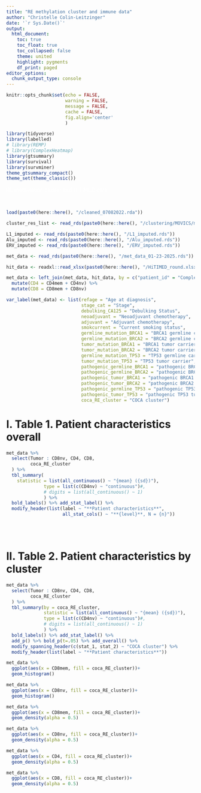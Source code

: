 ```yaml
---
title: "RE methylation cluster and immune data"
author: "Christelle Colin-Leitzinger"
date: '`r Sys.Date()`'
output: 
  html_document:
    toc: true
    toc_float: true
    toc_collapsed: false
    theme: united
    highlight: pygments
    df_print: paged
editor_options: 
  chunk_output_type: console
---
```


<style type="text/css">

.figure {
   margin-top: 25px;
   margin-bottom: 100px;
}

table {
    margin-top: 10px;
    margin-bottom: 25px;
}
</style>

```r
knitr::opts_chunk$set(echo = FALSE,
                      warning = FALSE,
                      message = FALSE,
                      cache = FALSE,
                      fig.align='center'
                      )
```

```r
library(tidyverse)
library(labelled)
# library(REMP)
# library(ComplexHeatmap)
library(gtsummary)
library(survival)
library(survminer)
theme_gtsummary_compact()
theme_set(theme_classic())
```

<style>
div.darkblue { background-color:#0099CC; border-radius: 5px; padding: 20px; font-size: 38px}
</style>
<div class = "blue">

<span style="color: white;">RE methylation cluster and HiTIMED data</span>

</div>
<br>

```r
load(paste0(here::here(), "/cleaned_07082022.rda"))

cluster_res_list <- read_rds(paste0(here::here(), "/clustering/MOVICS/movics_cluster_res_list_08032023.rds"))

L1_imputed <- read_rds(paste0(here::here(), "/L1_imputed.rds"))
Alu_imputed <- read_rds(paste0(here::here(), "/Alu_imputed.rds"))
ERV_imputed <- read_rds(paste0(here::here(), "/ERV_imputed.rds"))

met_data <- read_rds(paste0(here::here(), "/met_data_01-23-2025.rds"))

hit_data <- readxl::read_xlsx(paste0(here::here(), "/HiTIMED_round.xlsx"))
```

```r
met_data <- left_join(met_data, hit_data, by = c("patient_id" = "Complete.Barcode")) %>% 
  mutate(CD4 = CD4mem + CD4nv) %>% 
  mutate(CD8 = CD8mem + CD8nv)
```












```r
var_label(met_data) <- list(refage = "Age at diagnosis",
                            stage_cat = "Stage",
                            debulking_CA125 = "Debulking Status", 
                            neoadjuvant = "Neoadjuvant chemotherapy",
                            adjuvant = "Adjuvant chemotherapy",
                            smokcurrent = "Current smoking status",
                            germline_mutation_BRCA1 = "BRCA1 germline carrier", 
                            germline_mutation_BRCA2 = "BRCA2 germline carrier", 
                            tumor_mutation_BRCA1 = "BRCA1 tumor carrier", 
                            tumor_mutation_BRCA2 = "BRCA2 tumor carrier",
                            germline_mutation_TP53 = "TP53 germline carrier", 
                            tumor_mutation_TP53 = "TP53 tumor carrier",
                            pathogenic_germline_BRCA1 = "pathogenic BRCA1 germline carrier", 
                            pathogenic_germline_BRCA2 = "pathogenic BRCA2 germline carrier",
                            pathogenic_tumor_BRCA1 = "pathogenic BRCA1 tumor carrier", 
                            pathogenic_tumor_BRCA2 = "pathogenic BRCA2 tumor carrier",
                            pathogenic_germline_TP53 = "pathogenic TP53 germline carrier", 
                            pathogenic_tumor_TP53 = "pathogenic TP53 tumor carrier",
                            coca_RE_cluster = "COCA cluster")
```

# I. Table 1. Patient characteristics overall
```r
met_data %>% 
  select(Tumor : CD8nv, CD4, CD8,
         coca_RE_cluster
  ) %>% 
  tbl_summary(
    statistic = list(all_continuous() ~ "{mean} ({sd})"),
              type = list(c(CD4nv) ~ "continuous")#,
              # digits = list(all_continuous() ~ 1)
              ) %>%
  bold_labels() %>% add_stat_label() %>%
  modify_header(list(label ~ "**Patient characteristics**", 
                     all_stat_cols() ~ "**{level}**, N = {n}"))
```
<br>
<br>

# II. Table 2. Patient characteristics by cluster
```r
met_data %>% 
  select(Tumor : CD8nv, CD4, CD8,
         coca_RE_cluster
  ) %>% 
  tbl_summary(by = coca_RE_cluster,
              statistic = list(all_continuous() ~ "{mean} ({sd})"),
              type = list(c(CD4nv) ~ "continuous")#,
              # digits = list(all_continuous() ~ 1)
              ) %>%
  bold_labels() %>% add_stat_label() %>% 
  add_p() %>% bold_p(t=.05) %>% add_overall() %>% 
  modify_spanning_header(c(stat_1, stat_2) ~ "COCA cluster") %>% 
  modify_header(list(label ~ "**Patient characteristics**"))
```

```r
met_data %>% 
  ggplot(aes(x = CD8mem, fill = coca_RE_cluster))+
  geom_histogram()

met_data %>% 
  ggplot(aes(x = CD8nv, fill = coca_RE_cluster))+
  geom_histogram()

met_data %>% 
  ggplot(aes(x = CD8mem, fill = coca_RE_cluster))+
  geom_density(alpha = 0.5)

met_data %>% 
  ggplot(aes(x = CD8nv, fill = coca_RE_cluster))+
  geom_density(alpha = 0.5)

met_data %>% 
  ggplot(aes(x = CD4, fill = coca_RE_cluster))+
  geom_density(alpha = 0.5)

met_data %>% 
  ggplot(aes(x = CD8, fill = coca_RE_cluster))+
  geom_density(alpha = 0.5)
```













